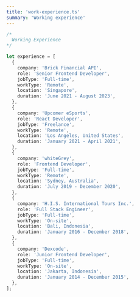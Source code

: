```yaml
---
title: 'work-experience.ts'
summary: 'Working experience'
---
```


```ts /Brick Financial API/#v /Upcomer eSports/#v /whiteGrey/#v /H.I.S. International Tours Inc/#v /Dexcode/#v
/*
  Working Experience
*/

let experience = [
  {
    company: 'Brick Financial API',
    role: 'Senior Frontend Developer',
    jobType: 'Full-time',
    workType: 'Remote',
    location: 'Singapore',
    duration: 'June 2021 - August 2023',
  },
  {
    company: 'Upcomer eSports',
    role: 'React Developer',
    jobType: 'Freelance',
    workType: 'Remote',
    location: 'Los Angeles, United States',
    duration: 'January 2021 - April 2021',
  },
  {
    company: 'whiteGrey',
    role: 'Frontend Developer',
    jobType: 'Full-time',
    workType: 'Remote',
    location: 'Sydney, Australia',
    duration: 'July 2019 - December 2020',
  },
  {
    company: 'H.I.S. International Tours Inc.',
    role: 'Full Stack Engineer',
    jobType: 'Full-time',
    workType: 'On-site',
    location: 'Bali, Indonesia',
    duration: 'January 2016 - December 2018',
  },
  {
    company: 'Dexcode',
    role: 'Junior Frontend Developer',
    jobType: 'Full-time',
    workType: 'On-site',
    location: 'Jakarta, Indonesia',
    duration: 'January 2014 - December 2015',
  },
];
```
